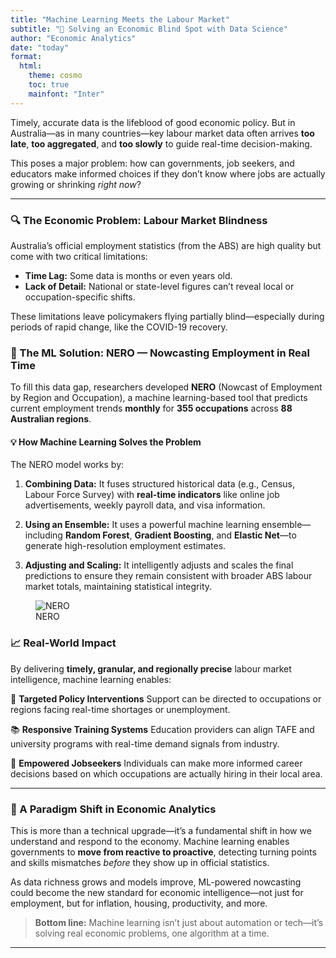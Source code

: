 ```yaml
---
title: "Machine Learning Meets the Labour Market"
subtitle: "🤖 Solving an Economic Blind Spot with Data Science"
author: "Economic Analytics"
date: "today"
format: 
  html:
    theme: cosmo
    toc: true
    mainfont: "Inter"
---
```


Timely, accurate data is the lifeblood of good economic policy. But in Australia—as in many countries—key labour market data often arrives **too late**, **too aggregated**, and **too slowly** to guide real-time decision-making.

This poses a major problem: how can governments, job seekers, and educators make informed choices if they don’t know where jobs are actually growing or shrinking *right now*?

------------------------------------------------------------------------

### 🔍 The Economic Problem: Labour Market Blindness

Australia’s official employment statistics (from the ABS) are high quality but come with two critical limitations:

-   **Time Lag:** Some data is months or even years old.
-   **Lack of Detail:** National or state-level figures can’t reveal local or occupation-specific shifts.

These limitations leave policymakers flying partially blind—especially during periods of rapid change, like the COVID-19 recovery.

### 🤖 The ML Solution: NERO — Nowcasting Employment in Real Time

To fill this data gap, researchers developed **NERO** (Nowcast of Employment by Region and Occupation), a machine learning-based tool that predicts current employment trends **monthly** for **355 occupations** across **88 Australian regions**.

::: {.callout-note icon="false"}
#### 💡 How Machine Learning Solves the Problem

The NERO model works by:

1.  **Combining Data:** It fuses structured historical data (e.g., Census, Labour Force Survey) with **real-time indicators** like online job advertisements, weekly payroll data, and visa information.

2.  **Using an Ensemble:** It uses a powerful machine learning ensemble—including **Random Forest**, **Gradient Boosting**, and **Elastic Net**—to generate high-resolution employment estimates.

3.  **Adjusting and Scaling:** It intelligently adjusts and scales the final predictions to ensure they remain consistent with broader ABS labour market totals, maintaining statistical integrity.
:::

![NERO](Nero_flowchart.gif)

### 📈 Real-World Impact

By delivering **timely, granular, and regionally precise** labour market intelligence, machine learning enables:

🎯 **Targeted Policy Interventions** Support can be directed to occupations or regions facing real-time shortages or unemployment.

📚 **Responsive Training Systems** Education providers can align TAFE and university programs with real-time demand signals from industry.

🔎 **Empowered Jobseekers** Individuals can make more informed career decisions based on which occupations are actually hiring in their local area.

------------------------------------------------------------------------

### 🧠 A Paradigm Shift in Economic Analytics

This is more than a technical upgrade—it's a fundamental shift in how we understand and respond to the economy. Machine learning enables governments to **move from reactive to proactive**, detecting turning points and skills mismatches *before* they show up in official statistics.

As data richness grows and models improve, ML-powered nowcasting could become the new standard for economic intelligence—not just for employment, but for inflation, housing, productivity, and more.

> **Bottom line:** Machine learning isn't just about automation or tech—it's solving real economic problems, one algorithm at a time.

------------------------------------------------------------------------
